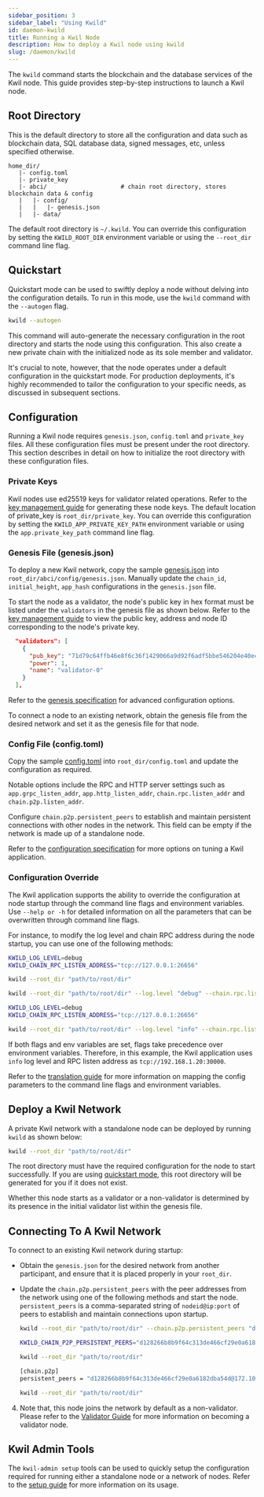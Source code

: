```yaml
---
sidebar_position: 3
sidebar_label: "Using Kwild"
id: daemon-kwild
title: Running a Kwil Node
description: How to deploy a Kwil node using kwild
slug: /daemon/kwild
---
```


The `kwild` command starts the blockchain and the database services of the Kwil node. This guide provides step-by-step instructions to launch a Kwil node.

## Root Directory

This is the default directory to store all the configuration and data such as blockchain data, SQL database data, signed messages, etc, unless specified otherwise.

```
home_dir/
   |- config.toml
   |- private_key         
   |- abci/                     # chain root directory, stores blockchain data & config
   |   |- config/
   |   |   |- genesis.json   
   |   |- data/ 
```

The default root directory is `~/.kwild`. You can override this configuration by setting the `KWILD_ROOT_DIR` environment variable or using the `--root_dir` command line flag.

## Quickstart

Quickstart mode can be used to swiftly deploy a node without delving into the configuration details.  To run in this mode, use the `kwild` command with the `--autogen` flag.

```bash
kwild --autogen
```
This command will auto-generate the necessary configuration in the root directory and starts the node using this configuration. This also create a new private chain with the initialized node as its sole member and validator. 

It's crucial to note, however, that the node operates under a default configuration in the quickstart mode. For production deployments, it's highly recommended to tailor the configuration to your specific needs, as discussed in subsequent sections. 

## Configuration

Running a Kwil node requires `genesis.json`, `config.toml` and `private_key` files. All these configuration files must be present under the root directory. This section describes in detail on how to initialize the root directory with these configuration files. 

### Private Keys

Kwil nodes use ed25519 keys for validator related operations. Refer to the [key management guide](./../admin/keys#generation) for generating these node keys. The default location of private_key is `root_dir/private_key`. You can override this configuration by setting the `KWILD_APP_PRIVATE_KEY_PATH` environment variable or using the `app.private_key_path` command line flag.

### Genesis File (genesis.json)

To deploy a new Kwil network, copy the sample [genesis.json](./config/genesis#complete-genesis-configuration) into `root_dir/abci/config/genesis.json`. Manually update the `chain_id`, `initial_height`, `app_hash` configurations in the `genesis.json` file.

To start the node as a validator, the node's public key in hex format must be listed under the `validators` in the genesis file as shown below. Refer to the [key management guide](./../admin/keys#key-information) to view the public key, address and node ID corresponding to the node's private key.

```json title="Genesis Validators"
  "validators": [
    {
      "pub_key": "71d79c64ffb46e8f6c36f1429066a9d92f6adf5bbe546204e40ec5559478b6aa",
      "power": 1,
      "name": "validator-0"
    }
  ],
```

Refer to the [genesis specification](./config/genesis#advanced-configurations) for advanced configuration options.

To connect a node to an existing network, obtain the genesis file from the desired network and set it as the genesis file for that node.

### Config File (config.toml)

Copy the sample [config.toml](./config/settings#sample-configtoml) into `root_dir/config.toml` and update the configuration as required. 

Notable options include the RPC and HTTP server settings such as `app.grpc_listen_addr`, `app.http_listen_addr`, `chain.rpc.listen_addr` and `chain.p2p.listen_addr`.

Configure `chain.p2p.persistent_peers` to establish and maintain persistent connections with other nodes in the network. This field can be empty if the network is made up of a standalone node. 

Refer to the [configuration specification](./config/settings) for more options on tuning a Kwil application.

### Configuration Override 

The Kwil application supports the ability to override the configuration at node startup through the command line flags and environment variables.
Use `--help or -h` for detailed information on all the parameters that can be overwritten through command line flags. 

For instance, to modify the log level and chain RPC address during the node startup, you can use one of the following methods:

```bash title="Environment variable"
KWILD_LOG_LEVEL=debug
KWILD_CHAIN_RPC_LISTEN_ADDRESS="tcp://127.0.0.1:26656"

kwild --root_dir "path/to/root/dir"
```

```bash title="Command line flags"
kwild --root_dir "path/to/root/dir" --log.level "debug" --chain.rpc.listen_addr "tcp://127.0.0.1:26656"
```

```bash title="Both environment and command line flags"
KWILD_LOG_LEVEL=debug
KWILD_CHAIN_RPC_LISTEN_ADDRESS="tcp://127.0.0.1:26656"

kwild --root_dir "path/to/root/dir" --log.level "info" --chain.rpc.listen_addr "tcp://192.168.1.20:30000"
```
If both flags and env variables are set, flags take precedence over environment variables. Therefore, in this example, the Kwil application uses `info` log level and RPC listen address as `tcp://192.168.1.20:30000`.

Refer to the [translation guide](./config/settings#config-override) for more information on mapping the config parameters to the command line flags and environment variables.


## Deploy a Kwil Network

A private Kwil network with a standalone node can be deployed by running `kwild` as shown below:

```bash
kwild --root_dir "path/to/root/dir"
```
The root directory must have the required configuration for the node to start successfully. If you are using [quickstart mode](./kwild#quickstart), this root directory will be generated for you if it does not exist. 

Whether this node starts as a validator or a non-validator is determined by its presence in the initial validator list within the genesis file.


## Connecting To A Kwil Network

To connect to an existing Kwil network during startup:
- Obtain the `genesis.json` for the desired network from another participant, and ensure that it is placed properly in your `root_dir`.
- Update the `chain.p2p.persistent_peers` with the peer addresses from the network using one of the following methods and start the node. `persistent_peers` is a comma-separated string of `nodeid@ip:port` of peers to establish and maintain connections upon startup.

  ```bash title="Command line flag:  --chain.p2p.persistent_peers"
  kwild --root_dir "path/to/root/dir" --chain.p2p.persistent_peers "d128266b8b9f64c313de466cf29e0a6182dba54d@172.10.100.2:26656,9440f4a8059cf7ff31454973c4f9c68de65fe526@172.10.100.3:26656"
  ```

  ```bash title="Environment variable:  KWILD_CHAIN_P2P_PERSISTENT_PEERS"
  KWILD_CHAIN_P2P_PERSISTENT_PEERS="d128266b8b9f64c313de466cf29e0a6182dba54d@172.10.100.2:26656,9440f4a8059cf7ff31454973c4f9c68de65fe526@172.10.100.3:26656"

  kwild --root_dir "path/to/root/dir"
  ```    

  ```bash title="persistent_peers option in config.toml"
  [chain.p2p]
  persistent_peers = "d128266b8b9f64c313de466cf29e0a6182dba54d@172.10.100.2:26656,9440f4a8059cf7ff31454973c4f9c68de65fe526@172.10.100.3:26656"

  kwild --root_dir "path/to/root/dir"
  ```

4. Note that, this node joins the network by default as a non-validator. Please refer to the [Validator Guide](./validator#federated-consensus-based-join-process) for more information on becoming a validator node.

## Kwil Admin Tools

The `kwil-admin setup` tools can be used to quickly setup the configuration required for running either a standalone node or a network of nodes. Refer to the [setup guide](./../admin/setup#quick-setup-of-a-single-kwil-node) for more information on its usage.
